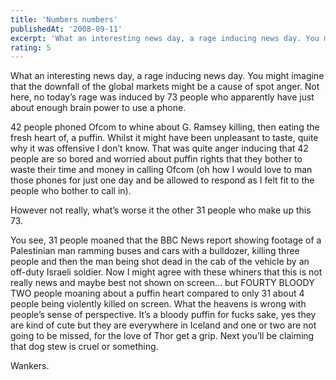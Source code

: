 ```yaml
---
title: 'Numbers numbers'
publishedAt: '2008-09-11'
excerpt: 'What an interesting news day, a rage inducing news day. You might imagine that the downfall of the global markets might be a cause of spot anger. Not here, no today’s rage was induced by 73 people who apparently have just about enough brain power to use a phone.'
rating: 5
---
```

What an interesting news day, a rage inducing news day. You might imagine that the downfall of the global markets might be a cause of spot anger. Not here, no today’s rage was induced by 73 people who apparently have just about enough brain power to use a phone.

42 people phoned Ofcom to whine about G. Ramsey killing, then eating the fresh heart of, a puffin. Whilst it might have been unpleasant to taste, quite why it was offensive I don’t know. That was quite anger inducing that 42 people are so bored and worried about puffin rights that they bother to waste their time and money in calling Ofcom (oh how I would love to man those phones for just one day and be allowed to respond as I felt fit to the people who bother to call in).

However not really, what’s worse it the other 31 people who make up this 73.

You see, 31 people moaned that the BBC News report showing footage of a Palestinian man ramming buses and cars with a bulldozer, killing three people and then the man being shot dead in the cab of the vehicle by an off-duty Israeli soldier. Now I might agree with these whiners that this is not really news and maybe best not shown on screen… but FOURTY BLOODY TWO people moaning about a puffin heart compared to only 31 about 4 people being violently killed on screen. What the heavens is wrong with people’s sense of perspective. It’s a bloody puffin for fucks sake, yes they are kind of cute but they are everywhere in Iceland and one or two are not going to be missed, for the love of Thor get a grip. Next you’ll be claiming that dog stew is cruel or something.

Wankers.
